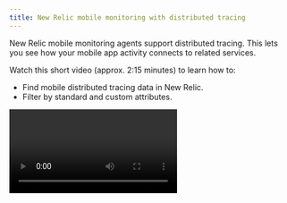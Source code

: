 ```yaml
---
title: New Relic mobile monitoring with distributed tracing
---
```

New Relic mobile monitoring agents support distributed tracing. This lets you see how your mobile app activity connects to related services.

Watch this short video (approx. 2:15 minutes) to learn how to:

* Find mobile distributed tracing data in New Relic.
* Filter by standard and custom attributes.

<Video id="tkAxeE5cT2Q" type="youtube" />

## Requirements [#requirements]

Here's what you need to use distributed tracing with New Relic mobile:

    * Android agent version 6.0.0 or higher
    * XCFramework agent version 7.3.0

## How to set up distributed tracing [#set-up-dt]

For mobile agents that support this feature, it’s enabled by default. 

### Disabling distributed tracing [#disable]

If you prefer to turn off distributed tracing, see the following:

    * [Android feature flag](/docs/mobile-monitoring/new-relic-mobile-android/api-guides/android-agent-configuration-feature-flags/#dt)
    * [iOS feature flag](/docs/mobile-monitoring/new-relic-mobile-ios/api-guides/ios-agent-configuration-feature-flags/#dt)

### Infinite Tracing [#infinite-tracing]

If your mobile apps have some downstream services that use the advanced type of distributed tracing called Infinite Tracing, you should enable Infinite Tracing for your mobile apps. This ensures that your root span (the initiating mobile app) is included in the rest of the spans tracked by Infinite Tracing.

Infinite Tracing uses a trace observer in the cloud to collect all your trace spans. The trace observer uses [tail-based sampling](https://docs.newrelic.com/docs/distributed-tracing/concepts/how-new-relic-distributed-tracing-works/#tail-based) to sort through your traces. This means it waits until all your spans arrive before assembling them into traces. Then, it looks through all your traces to find the important ones. 

To set up Infinite Tracing, go to our [Infinite Tracing](/docs/distributed-tracing/infinite-tracing/set-trace-observer) documentation for steps to create a trace observer and to select which mobile apps (data sources) should send trace spans to New Relic.

## Find data [#find-data]

Mobile spans appear in any [New Relic distributed tracing UI](/docs/understand-dependencies/distributed-tracing/ui-data/additional-distributed-tracing-features-new-relic-one/) where those spans are part of a trace. 

Here are some tips for finding and querying data:

* You can find end-user-originating traces in any [New Relic One distributed tracing UI](/docs/understand-dependencies/distributed-tracing/ui-data/additional-distributed-tracing-features-new-relic-one).
* In the distributed tracing UI, end-user spans are indicated with the ![New Relic distributed tracing browser span icon](./images/mobile-icon.png "distributed-tracing-browser-span-icon.png") icon.
* To see a span's attributes, select [a span in the UI](/docs/apm/distributed-tracing/ui-data/understand-use-distributed-tracing-data#span-details).
* Spans are reported as [Span data](/attribute-dictionary/?event=Span), and can be [queried in New Relic](/docs/using-new-relic/data/understand-data/query-new-relic-data).
* Query tips:
  * Query by browser app name by setting `mobileApp.name` to the browser app name.
  * Query for traces containing at least one mobile app span with `mobileApp.name is not null`.
  * Query for traces containing at least one back-end app with `appName is not null`.
  * Query for traces containing both mobile and back-end spans by combining the two previous conditions.

## Troubleshooting [#troubleshooting]

If you don't see end-user spans, or are having other distributed tracing issues, see [Troubleshooting](/docs/apm/distributed-tracing/troubleshooting/troubleshooting-missing-trace-data#browser-data).
